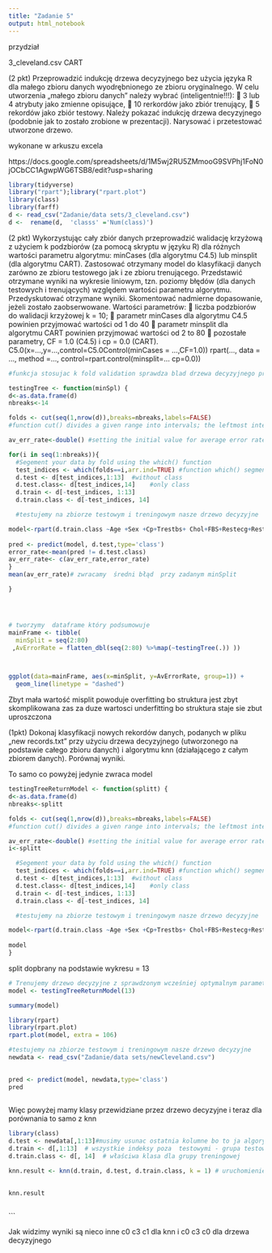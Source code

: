 ```yaml
---
title: "Zadanie 5"
output: html_notebook
---
```


przydział 

3_cleveland.csv
CART

(2 pkt) Przeprowadzić indukcję drzewa decyzyjnego bez użycia języka R dla małego zbioru danych
wyodrębnionego ze zbioru oryginalnego. W celu utworzenia „małego zbioru danych” należy wybrać
(inteligentnie!!!):
 3 lub 4 atrybuty jako zmienne opisujące,
 10 rerkordów jako zbiór trenujący,
 5 rekordów jako zbiór testowy.
Należy pokazać indukcję drzewa decyzyjnego (podobnie jak to zostało zrobione w prezentacji). Narysować i
przetestować utworzone drzewo.  

wykonane w arkuszu excela

https://docs.google.com/spreadsheets/d/1M5wj2RU5ZMmooG9SVPhj1FoN0jOCbCC1AgwpWG6TSB8/edit?usp=sharing


```r
library(tidyverse)
library("rpart");library("rpart.plot")
library(class)
library(farff)   
d <- read_csv("Zadanie/data sets/3_cleveland.csv")
d <-  rename(d,  'classs' ='Num(class)')
```


(2 pkt) Wykorzystując cały zbiór danych przeprowadzić walidację krzyżową z użyciem k podzbiorów (za pomocą
skryptu w języku R) dla różnych wartości parametru algorytmu: minCases (dla algorytmu C4.5) lub
minsplit (dla algorytmu CART). Zastosować otrzymany model do klasyfikacji danych zarówno ze zbioru
testowego jak i ze zbioru trenującego. Przedstawić otrzymane wyniki na wykresie liniowym, tzn. poziomy
błędów (dla danych testowych i trenujących) względem wartości parametru algorytmu. Przedyskutować
otrzymane wyniki. Skomentować nadmierne dopasowanie, jeżeli zostało zaobserwowane.
Wartości parametrów:
 liczba podzbiorów do walidacji krzyżowej k = 10;
 parametr minCases dla algorytmu C4.5 powinien przyjmować wartości od 1 do 40
 parametr minsplit dla algorytmu CART powinien przyjmować wartości od 2 to 80
 pozostałe parametry, CF = 1.0 (C4.5) i cp = 0.0 (CART).
C5.0(x=…,y=…,control=C5.0Control(minCases = …,CF=1.0))
rpart(…, data = …, method =…, control=rpart.control(minsplit=… cp=0.0))


```r


#funkcja stosujac k fold validation sprawdza blad drzewa decyzyjnego przy zadanym minsplit

testingTree <- function(minSpl) {
d<-as.data.frame(d)
nbreaks<-14

folds <- cut(seq(1,nrow(d)),breaks=nbreaks,labels=FALSE)
#function cut() divides a given range into intervals; the leftmost interval corresponds to level one, the next leftmost to level two and so on.

av_err_rate<-double() #setting the initial value for average error rate

for(i in seq(1:nbreaks)){
  #Segement your data by fold using the which() function 
  test_indices <- which(folds==i,arr.ind=TRUE) #function which() segments the data by fold
  d.test <- d[test_indices,1:13]  #without class
  d.test.class<- d[test_indices,14]    #only class
  d.train <- d[-test_indices, 1:13]
  d.train.class <- d[-test_indices, 14]

  #testujemy na zbiorze testowym i treningowym nasze drzewo decyzyjne

model<-rpart(d.train.class ~Age +Sex +Cp+Trestbs+ Chol+FBS+Restecg+Restecg+Thalach+Exang+Exang+Oldpeak+Slope+Slope+Slope+Ca+Thal , data = d.train, method = "class",control=rpart.control(minsplit=minSpl))
  
pred <- predict(model, d.test,type='class') 
error_rate<-mean(pred != d.test.class) 
av_err_rate<- c(av_err_rate,error_rate)
}
mean(av_err_rate)# zwracamy  średni błąd  przy zadanym minSplit 

}




# tworzymy  dataframe który podsumowuje 
mainFrame <- tibble( 
  minSplit = seq(2:80)
 ,AvErrorRate = flatten_dbl(seq(2:80) %>%map(~testingTree(.)) ))



ggplot(data=mainFrame, aes(x=minSplit, y=AvErrorRate, group=1)) +
  geom_line(linetype = "dashed")


```



Zbyt mała wartość misplit powoduje overfitting bo struktura jest zbyt skomplikowana zas za duze wartosci underfitting bo struktura staje sie zbut uproszczona




 (1pkt) Dokonaj klasyfikacji nowych rekordów danych, podanych w pliku „new records.txt” przy użyciu drzewa
decyzyjnego (utworzonego na podstawie całego zbioru danych) i algorytmu knn (działającego z całym zbiorem
danych). Porównaj wyniki. 


To samo co powyżej jedynie zwraca model
```r
testingTreeReturnModel <- function(splitt) {
d<-as.data.frame(d)
nbreaks<-splitt

folds <- cut(seq(1,nrow(d)),breaks=nbreaks,labels=FALSE)
#function cut() divides a given range into intervals; the leftmost interval corresponds to level one, the next leftmost to level two and so on.

av_err_rate<-double() #setting the initial value for average error rate
i<-splitt

  #Segement your data by fold using the which() function 
  test_indices <- which(folds==i,arr.ind=TRUE) #function which() segments the data by fold
  d.test <- d[test_indices,1:13]  #without class
  d.test.class<- d[test_indices,14]    #only class
  d.train <- d[-test_indices, 1:13]
  d.train.class <- d[-test_indices, 14]

  #testujemy na zbiorze testowym i treningowym nasze drzewo decyzyjne

model<-rpart(d.train.class ~Age +Sex +Cp+Trestbs+ Chol+FBS+Restecg+Restecg+Thalach+Exang+Exang+Oldpeak+Slope+Slope+Slope+Ca+Thal , data = d.train, method = "class",control=rpart.control(minsplit=minSpl))
  
model
}
```



split dopbrany na podstawie wykresu = 13

```r
# Trenujemy drzewo decyzyjne z sprawdzonym wcześniej optymalnym parametrem min Split
model <- testingTreeReturnModel(13)
```

```r
summary(model)
```
```r
library(rpart)
library(rpart.plot)
rpart.plot(model, extra = 106)

```




```r
#testujemy na zbiorze testowym i treningowym nasze drzewo decyzyjne
newdata <- read_csv("Zadanie/data sets/newCleveland.csv")

  
pred <- predict(model, newdata,type='class') 
pred
  
```


Więc powyżej mamy klasy przewidziane przez drzewo decyzyjne i teraz dla porównania to samo z knn


```r
library(class)
d.test <- newdata[,1:13]#musimy usunac ostatnia kolumne bo to ja algorytm ma się nauczyć ... 
d.train <- d[,1:13]  # wszystkie indeksy poza  testowymi - grupa testowa
d.train.class <- d[, 14]  # właściwa klasa dla grupy treningowej

knn.result <- knn(d.train, d.test, d.train.class, k = 1) # uruchomienie algorytmu knn

  
knn.result  
  

```

```


Jak widzimy wyniki są nieco inne c0 c3 c1 dla knn i c0 c3 c0  dla drzewa decyzyjnego

